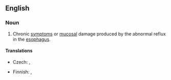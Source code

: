 ==English==
{{wikipedia|Gastroesophageal reflux disease}}

===Noun===
{{en-noun|-|sg=[[gastroesophageal]] [[reflux]]}}

# {{pathology}} Chronic [[symptom]]s or [[mucosal]] damage produced by the abnormal reflux in the [[esophagus]].

====Translations====
{{trans-top|medical condition}}
* Czech: {{t|cs|gastroezofageální reflux|m}}, {{t-|cs|jícnový reflux|m}}
{{trans-mid}}
* Finnish: {{t-|fi|närästys}}, {{t|fi|refluksi}}
{{trans-bottom}}